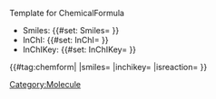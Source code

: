 <noinclude>Template for ChemicalFormula</noinclude>
‎<includeonly>
* Smiles: {{#set: Smiles={{{smiles}}} }} {{{smiles}}}
* InChI: {{#set: InChI={{{inchi}}} }} {{{inchi}}}
* InChIKey: {{#set: InChIKey={{{inchikey}}} }} {{{inchikey}}}
{{#tag:chemform|
{{{molOrRxn}}}
|smiles={{{smiles}}}
|inchikey={{{inchikey}}}
|isreaction={{{isreaction}}}
}}
{{DISPLAYTITLE:{{{smiles}}} }}
[[Category:Molecule]]
‎<includeonly>


